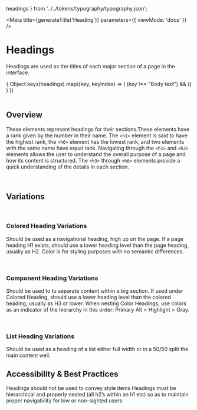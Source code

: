 
  headings
} from '../../tokens/typography/typography.json';

<Meta
  title={generateTitle('Heading')}
  parameters={{
    viewMode: 'docs'
  }}
/>

# Headings

Headings are used as the titles of each major section of a page in the interface.

<div className="sb-block">
  { Object.keys(headings).map((key, keyIndex) => (
      (key !== "Body text") &&
      (<Heading level={headings[key]} key={`element.key.${keyIndex}`} text={key} />)
    )
  )}
</div>

<br />

## Overview
These elements represent headings for their sections.These elements have a rank given by the number in their name. The `<h1>` element is said to have the highest rank, the `<h6>` element has the lowest rank, and two elements with the same name have equal rank.
Navigating through the `<h1>` and `<h2>` elements allows the user to understand the overall purpose of a page and how its content is structured. The `<h3>` through `<h6>` elements provide a quick understanding of the details in each section.

<br />

## Variations
<br />

### Colored Heading Variations
Should be used as a navigational heading, high up on the page. If a page heading H1 exists, should use a lower heading level than the page heading, usually as H2. Color is for styling purposes with no semantic differences.

<Canvas>
  <Story story={stories.headingColored} />
</Canvas>

<br />

### Component Heading Variations
Should be used to to separate content within a big section. If used under Colored Heading, should use a lower heading level than the colored heading, usually as H3 or lower. When nesting Color Headings, use colors as an indicator of the hierarchy in this order: Primary Alt > Highlight > Gray.

<Canvas>
  <Story story={stories.headingComp} />
  <Story story={stories.headingCompCSS} />
</Canvas>

<br />

### List Heading Variations
Should be used as a heading of a list either full width or in a 50/50 split the main content well.
<Canvas>
  <Story story={stories.headingSidebar} />
  <Story story={stories.headingSidebarCSS} />
</Canvas>

## Accessibility & Best Practices
Headings should not be used to convey style items
Headings must be hierarchical and properly nested (all h2’s within an h1 etc) so as to maintain proper navigability for low or non-sighted users
